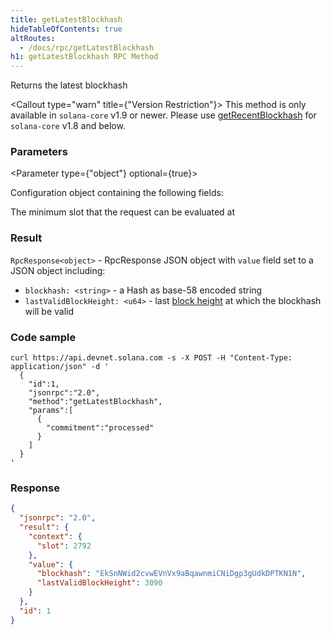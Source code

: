 ```yaml
---
title: getLatestBlockhash
hideTableOfContents: true
altRoutes:
  - /docs/rpc/getLatestBlockhash
h1: getLatestBlockhash RPC Method
---
```


Returns the latest blockhash

<Callout type="warn" title={"Version Restriction"}>
  This method is only available in `solana-core` v1.9 or newer. Please use
  [getRecentBlockhash](/docs/rpc/http/getrecentblockhash) for `solana-core` v1.8
  and below.
</Callout>

<DocSideBySide>

<DocLeftSide>

### Parameters

<Parameter type={"object"} optional={true}>

Configuration object containing the following fields:

<Field
  name="commitment"
  type="string"
  optional={true}
  href="/docs/rpc/index.mdx#configuring-state-commitment"
/>

<Field name="minContextSlot" type="number" optional={true}>
  The minimum slot that the request can be evaluated at
</Field>

</Parameter>

### Result

`RpcResponse<object>` - RpcResponse JSON object with `value` field set to a JSON
object including:

- `blockhash: <string>` - a Hash as base-58 encoded string
- `lastValidBlockHeight: <u64>` - last
  [block height](/docs/terminology#block-height) at which the blockhash will
  be valid

</DocLeftSide>

<DocRightSide>

### Code sample

```shell
curl https://api.devnet.solana.com -s -X POST -H "Content-Type: application/json" -d '
  {
    "id":1,
    "jsonrpc":"2.0",
    "method":"getLatestBlockhash",
    "params":[
      {
        "commitment":"processed"
      }
    ]
  }
'
```

### Response

```json
{
  "jsonrpc": "2.0",
  "result": {
    "context": {
      "slot": 2792
    },
    "value": {
      "blockhash": "EkSnNWid2cvwEVnVx9aBqawnmiCNiDgp3gUdkDPTKN1N",
      "lastValidBlockHeight": 3090
    }
  },
  "id": 1
}
```

</DocRightSide>
</DocSideBySide>
